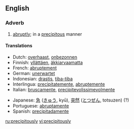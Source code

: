 ==English==

===Adverb===
{{en-adv}}

# [[abruptly]]; in a [[precipitous]] manner

====Translations====
{{top}}
*Dutch: [[overhaast]], [[onbezonnen]]
*Finnish: [[yllättäen]], [[äkkiarvaamatta]]
*French: [[abruptement]]
*German: [[unerwartet]]
*Indonesian: [[drastis]], [[tiba-tiba]]
*Interlingua: [[precipitatemente]], [[abruptemente]]
*Italian: [[bruscamente]], [[precipitevolissimevolmente]]
{{mid}}
*Japanese: [[急]] ([[きゅう]], kyū), [[突然]] ([[とつぜん]], totsuzen) (?)
*Portuguese: [[abruptamente]]
*Spanish: [[precipitadamente]]
{{bottom}}

[[ru:precipitously]]
[[vi:precipitously]]